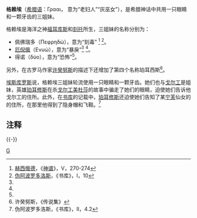 {{noteTA
|G1=希臘神話
}}

'''格赖埃'''（[[希腊语|希腊语]]：Γρα{{unicode|ῖ}}αι， 意为“老妇人”“灰巫女”），是希腊神话中共用一只眼睛和一颗牙齿的三姐妹。

格赖埃是海洋之神[[福耳库斯|福耳库斯]]和[[刻托|刻托]]所生，三姐妹的名称分别为：
* 佩佛瑞多（Πεφρηδώ），意为“刻毒” <ref name="sp">[[赫西俄德|赫西俄德]]，《[[神谱|神谱]]》，V，270-274</ref> <ref name="sk">[[伪阿波罗多洛斯|伪阿波罗多洛斯]]，《书库》，I，10</ref>。
* [[厄倪俄|厄倪俄]]（Ενυώ），意为“暴戾”<ref name="sp"/> <ref name="sk"/>。
* 得诺（δύο），意为“恐怖”<ref name="sk"/>。

另外，在古罗马作家[[许癸努斯|许癸努斯]]的描述下还增加了第四个名称珀耳西斯<ref>许癸努斯，《传说集》</ref>。

[[埃斯库罗斯|埃斯库罗斯]]说，格赖埃三姐妹轮流使用一只眼睛和一颗牙齿。她们也与[[戈尔工|戈尔工]]是姐妹，英雄[[珀耳修斯|珀耳修斯]]在杀[[戈尔工|戈尔工]][[美杜莎|美杜莎]]的故事中骗走了她们的眼睛，迫使她们告诉他戈尔工的住所。此外，在[[书库|书库]]的记载中，[[珀耳修斯|珀耳修斯]]还迫使她们告知了某[[宁芙|宁芙]]仙女的的住所，在那里他得到了隐身帽和飞鞋。<ref>伪阿波罗多洛斯，《书库》，II，4.2</ref>

== 注释 ==
{{reflist}}

{{-}}
{{希腊传说生物}}

[[Category:希腊神话生物|G]]